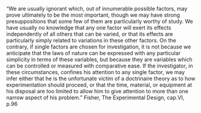 
"We are usually ignorant which, out of innumerable possible factors, may prove ultimately to be the most important, though we may have strong presuppositions that some few of them are particularly worthy of study. We have usually no knowledge that any one factor will exert its effects independently of all others that can be varied, or that its effects are particularly simply related to variations in these other factors. On the contrary, if single factors are chosen for investigation, it is not because we anticipate that the laws of nature can be expressed with any particular simplicity in terms of these variables, but because they are variables which can be controlled or measured with comparative ease. If the investigator, in these circumstances, confines his attention to any single factor, we may infer either that he is the unfortunate victim of a doctrinaire theory as to how experimentation should proceed, or that the time, material, or equipment at his disposal are too limited to allow him to give attention to more than one narrow aspect of his problem." Fisher, The Experimental Design, cap.VI, p.96